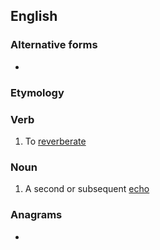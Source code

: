 {{also|re-echo}}
==English==

===Alternative forms===
* {{l|en|reëcho}}

===Etymology===
{{prefix|en|re|echo}}

===Verb===
{{en-verb}}

# To [[reverberate]]

===Noun===
{{en-noun|s|reechoes}}

# A second or subsequent [[echo]]

===Anagrams===
* {{anagrams|en|choree|cohere|echoer}}